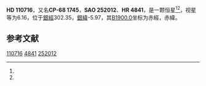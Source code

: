 {{Starbox begin
| name = HD 110716
}}
{{Starbox observe
| epoch = [[J2000.0|J2000.0]]
| constell = {{星座名待查}}<ref name=SIMBAD>{{cite web
 | url=http://simbad.u-strasbg.fr/simbad/sim-id?Ident=HR+4841
 | title=Pulsating variable Star
 | publisher=Centre de Données astronomiques de Strasbourg
 | work=SIMBAD
 | accessdate=2012-07-13
 | archive-date=2016-03-16
 | archive-url=https://web.archive.org/web/20160316225950/http://simbad.u-strasbg.fr/simbad/sim-id?Ident=HR+4841
 | dead-url=no
 }}</ref><ref name=DATA>{{cite web
 | url=http://vizier.u-strasbg.fr/viz-bin/VizieR-5?-out.add=.&-source=5050&-corr=PK=HR&-out.max=9999&HR=4841
 | title=VizieR Detailed Page
 | accessdate=2012-07-13
 | archive-date=2016-03-05
 | archive-url=https://web.archive.org/web/20160305041931/http://vizier.u-strasbg.fr/viz-bin/VizieR-5?-out.add=.&-source=5050&-corr=PK=HR&-out.max=9999&HR=4841
 | dead-url=no
 }}</ref>
| 星官 = 
| ra = {{RA|12|45|1.7}}<ref name=SIMBAD /><ref name=DATA />
| dec = {{DEC|-68|49|52}}<ref name=SIMBAD /><ref name=DATA />
| appmag_v = 6.16<ref name=SIMBAD /><ref name=DATA />
}}
{{Starbox character
| class = F6Ia<ref name=SIMBAD /><ref name=DATA />
| b-v = 0.69<ref name=SIMBAD /><ref name=DATA />
| u-b = 0.38<ref name=SIMBAD /><ref name=DATA />
| r-i = <ref name=SIMBAD /><ref name=DATA />
| variable = 
}}
{{Starbox astrometry
| radial_v = 0.38
| prop_mo_ra = -3
| parallax = 
| p_error = 
}}
{{Starbox catalog
| names =CP-68 1745，[[SAO星表|SAO]] 252012，[[HD星表|HD]] 110716，[[HR星表|HR]] 4841}}
{{Starbox reference |Simbad=HR+4841}}
{{Starbox end}}

'''HD 110716'''，又名'''CP-68 1745'''，'''SAO 252012'''、'''HR 4841'''，是一颗恒星<ref name=SIMBAD /><ref name=DATA />，视星等为6.16，位于[[銀道座標系|銀經]]302.35，[[銀道座標系|銀緯]]-5.97，其[[B1900.0|B1900.0]]坐标为赤經{{RA|12|38|52.9}}，赤緯{{DEC|-68|-5.97|59}}。

== 参考文献 ==
{{reflist}}

{{star-stub}}

[[Category:HD和HDE天體|110716]]
[[Category:HR天體|4841]]
[[Category:SAO天體|252012]]